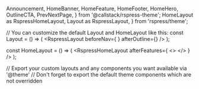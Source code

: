   Announcement,
  HomeBanner,
  HomeFeature,
  HomeFooter,
  HomeHero,
  OutlineCTA,
  PrevNextPage,
} from '@callstack/rspress-theme';
  HomeLayout as RspressHomeLayout,
  Layout as RspressLayout,
} from 'rspress/theme';

// You can customize the default Layout and HomeLayout like this:
const Layout = () => (
  <RspressLayout
    beforeNav={
      <Announcement
        href="./guide"
        message="Announcement Test"
        localStorageKey=""
      />
    }
    afterOutline={<OutlineCTA href="https://callstack.com" />}
  />
);

const HomeLayout = () => (
  <RspressHomeLayout
    afterFeatures={
      <>
        <HomeBanner href="https://callstack.com" />
        <HomeFooter />
      </>
    }
  />
);

// Export your custom layouts and any components you want available via '@theme'
// Don't forget to export the default theme components which are not overridden